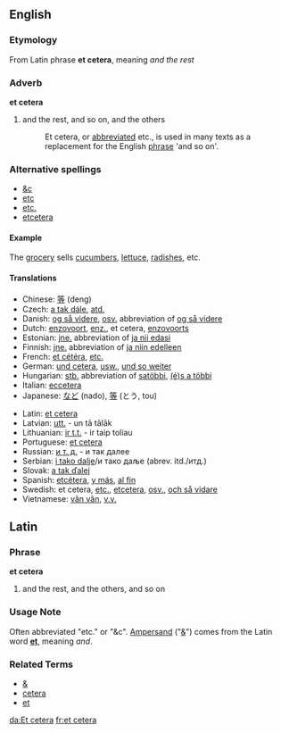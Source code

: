 ==English==

{{wikipedia}}
===Etymology===
From Latin phrase '''et cetera''', meaning ''and the rest''

===Adverb===
'''et cetera'''
#and the rest, and so on, and the others
#:Et cetera, or [[abbreviation|abbreviated]] etc., is used in many texts as a replacement for the English [[phrase]] 'and so on'. 

===Alternative spellings===
*[[&c]]
*[[etc]]
*[[etc.]]
*[[etcetera]]

====Example====
The [[grocery]] sells [[cucumber]]s, [[lettuce]], [[radish]]es, etc.

====Translations====
{{top}}
*Chinese: [[等]] (deng)
*Czech: [[a tak dále]], [[atd.]]
*Danish: [[og så videre]], [[osv.]] abbreviation of [[og så videre]]
*Dutch: [[enzovoort]], [[enz.]], et cetera, [[enzovoorts]]
*Estonian: [[jne.]] abbreviation of [[ja nii edasi]]
*Finnish: [[jne.]] abbreviation of [[ja niin edelleen]]
*French: [[et cétéra]], [[etc.]]
*German: [[und cetera]], [[usw.]], [[und so weiter]]
*Hungarian: [[stb.]] abbreviation of [[satöbbi]], [[(é)s a többi]]
*Italian: [[eccetera]]
*Japanese: [[など]] (nado), [[等]] (とう, tou)
{{mid}}
*Latin: [[et cetera]]
*Latvian: [[utt.]] - un tā tālāk
*Lithuanian: [[ir t.t.]] - ir taip toliau
*Portuguese: [[et cetera]]
*Russian: [[и т. д.]] - и так далее
*Serbian: [[i tako dalje]]/и тако даље (abrev. itd./итд.)
*Slovak: [[a tak ďalej]]
*Spanish: [[etcétera]], [[y más]], [[al fin]]
*Swedish: et cetera, [[etc.]], [[etcetera]], [[osv.]], [[och så vidare]]
*Vietnamese: [[vân vân]], [[v.v.]]
{{bottom}}

==Latin==
===Phrase===
'''et cetera'''

# and the rest, and the others, and so on

===Usage Note===
Often abbreviated "etc." or "&c". [[Ampersand]] ("[[&]]") comes from the Latin word '''[[et]]''', meaning ''and''.

===Related Terms===
*[[&]]
*[[cetera]]
*[[et]]
[[da:Et cetera]]
[[fr:et cetera]]